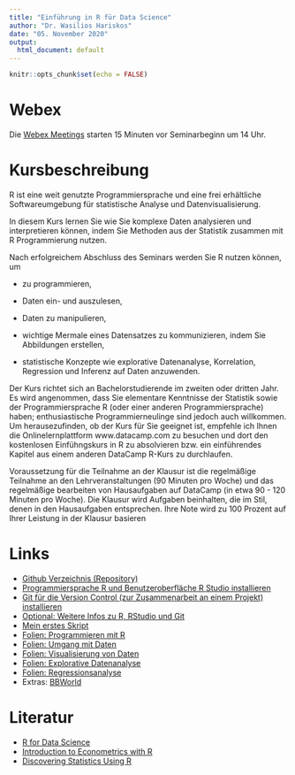 ```yaml
---
title: "Einführung in R für Data Science"
author: "Dr. Wasilios Hariskos"
date: "05. November 2020"
output:
  html_document: default
---
```


```r
knitr::opts_chunk$set(echo = FALSE)
```
# Webex

Die [Webex Meetings](https://uni-erfurt.webex.com/meet/wasilios.hariskos) starten 15 Minuten vor Seminarbeginn um 14 Uhr.

# Kursbeschreibung
R ist eine weit genutzte Programmiersprache und eine frei erhältliche Softwareumgebung für statistische Analyse und Datenvisualisierung.

In diesem Kurs lernen Sie wie Sie komplexe Daten analysieren und interpretieren können, indem Sie Methoden aus der Statistik zusammen mit R Programmierung nutzen.

Nach erfolgreichem Abschluss des Seminars werden Sie R nutzen können, um

  + zu programmieren,

  + Daten ein- und auszulesen,

  + Daten zu manipulieren,

  + wichtige Mermale eines Datensatzes zu kommunizieren, indem Sie Abbildungen erstellen,

  + statistische Konzepte wie explorative Datenanalyse, Korrelation, Regression und Inferenz auf Daten anzuwenden.

Der Kurs richtet sich an Bachelorstudierende im zweiten oder dritten Jahr. Es wird angenommen, dass Sie elementare Kenntnisse der Statistik sowie der Programmiersprache R (oder einer anderen Programmiersprache) haben; enthusiastische Programmierneulinge sind jedoch auch willkommen. Um herausezufinden, ob der Kurs für Sie geeignet ist, empfehle ich Ihnen die Onlinelernplattform www.datacamp.com zu besuchen und dort den kostenlosen Einfühngskurs in R zu absolvieren bzw. ein einführendes Kapitel aus einem anderen DataCamp R-Kurs zu durchlaufen.

Voraussetzung für die Teilnahme an der Klausur ist die regelmäßige Teilnahme an den Lehrveranstaltungen (90 Minuten pro Woche) und das regelmäßige bearbeiten von Hausaufgaben auf DataCamp (in etwa 90 - 120 Minuten pro Woche). Die Klausur wird Aufgaben beinhalten, die im Stil, denen in den Hausaufgaben entsprechen. Ihre Note wird zu 100 Prozent auf Ihrer Leistung in der Klausur basieren

# Links

+ [Github Verzeichnis (Repository)](https://github.com/wasilios-hariskos/r4ds-erfurt20)
+ [Programmiersprache R und Benutzeroberfläche R Studio installieren](https://rstudio.com/products/rstudio/download)
+ [Git für die Version Control (zur Zusammenarbeit an einem Projekt) installieren](https://git-scm.com/downloads)
+ [Optional: Weitere Infos zu R, RStudio und Git](https://www.geo.uzh.ch/microsite/reproducible_research/post/rr-rstudio-git/)
+ [Mein erstes Skript](https://raw.githubusercontent.com/wasilios-hariskos/r4ds-erfurt20/master/01-mein-erstes-skript.R)
+ [Folien: Programmieren mit R](https://htmlpreview.github.io/?https://github.com/wasilios-hariskos/r4ds-erfurt20/blob/master/01_programmingR_base.html)
+ [Folien: Umgang mit Daten](https://htmlpreview.github.io/?https://github.com/wasilios-hariskos/r4ds-erfurt20/blob/master/02_dataTransformation_dplyr.html)
+ [Folien: Visualisierung von Daten](https://htmlpreview.github.io/?https://github.com/wasilios-hariskos/r4ds-erfurt20/blob/master/03_dataVisualization_ggplot2.html)
+ [Folien: Explorative Datenanalyse](https://htmlpreview.github.io/?https://github.com/wasilios-hariskos/r4ds-erfurt20/blob/master/04_exploratoryDataAnalysis.html)
+ [Folien: Regressionsanalyse](https://htmlpreview.github.io/?https://github.com/wasilios-hariskos/r4ds-erfurt20/blob/master/05_linear_regression.html)
+ Extras: [BBWorld](https://github.com/wasilios-hariskos/r4ds-erfurt20/blob/master/BBworld.R)

# Literatur

+ [R for Data Science](r4ds.had.co.nz)
+ [Introduction to Econometrics with R](https://www.econometrics-with-r.org/)
+ [Discovering Statistics Using R](https://www.amazon.de/Discovering-Statistics-Using-Andy-Field/dp/1446200469)
